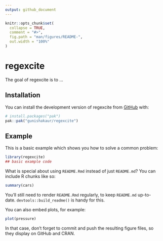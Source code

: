 ```yaml
---
output: github_document
---
```


<!-- README.md is generated from README.Rmd. Please edit that file -->

```r
knitr::opts_chunk$set(
  collapse = TRUE,
  comment = "#>",
  fig.path = "man/figures/README-",
  out.width = "100%"
)
```

# regexcite

<!-- badges: start -->
<!-- badges: end -->

The goal of regexcite is to ...

## Installation

You can install the development version of regexcite from [GitHub](https://github.com/) with:

``` r
# install.packages("pak")
pak::pak("gunishakaur/regexcite")
```

## Example

This is a basic example which shows you how to solve a common problem:

```r
library(regexcite)
## basic example code
```

What is special about using `README.Rmd` instead of just `README.md`? You can include R chunks like so:

```r
summary(cars)
```

You'll still need to render `README.Rmd` regularly, to keep `README.md` up-to-date. `devtools::build_readme()` is handy for this.

You can also embed plots, for example:

```r
plot(pressure)
```

In that case, don't forget to commit and push the resulting figure files, so they display on GitHub and CRAN.
